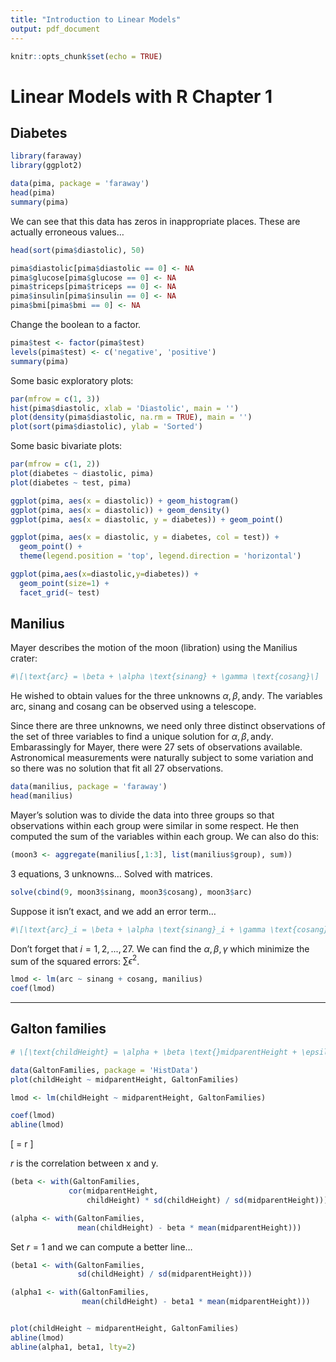 ```yaml
---
title: "Introduction to Linear Models"
output: pdf_document
---
```


```r
knitr::opts_chunk$set(echo = TRUE)
```

# Linear Models with R Chapter 1

## Diabetes

```r
library(faraway)
library(ggplot2)

data(pima, package = 'faraway')
head(pima)
summary(pima)
```
We can see that this data has zeros in inappropriate places.  These are actually erroneous values...

```r
head(sort(pima$diastolic), 50)
```
```r
pima$diastolic[pima$diastolic == 0] <- NA
pima$glucose[pima$glucose == 0] <- NA
pima$triceps[pima$triceps == 0] <- NA
pima$insulin[pima$insulin == 0] <- NA
pima$bmi[pima$bmi == 0] <- NA
```

Change the boolean to a factor.

```r
pima$test <- factor(pima$test)
levels(pima$test) <- c('negative', 'positive')
summary(pima)
```
Some basic exploratory plots:

```r
par(mfrow = c(1, 3))
hist(pima$diastolic, xlab = 'Diastolic', main = '')
plot(density(pima$diastolic, na.rm = TRUE), main = '')
plot(sort(pima$diastolic), ylab = 'Sorted')
```


Some basic bivariate plots:

```r
par(mfrow = c(1, 2))
plot(diabetes ~ diastolic, pima)
plot(diabetes ~ test, pima)
```

```r
ggplot(pima, aes(x = diastolic)) + geom_histogram()
ggplot(pima, aes(x = diastolic)) + geom_density()
ggplot(pima, aes(x = diastolic, y = diabetes)) + geom_point()
```


```r
ggplot(pima, aes(x = diastolic, y = diabetes, col = test)) +
  geom_point() +
  theme(legend.position = 'top', legend.direction = 'horizontal')

ggplot(pima,aes(x=diastolic,y=diabetes)) +
  geom_point(size=1) +
  facet_grid(~ test)
```

## Manilius

Mayer describes the motion of the moon (libration) using the Manilius crater:

```r
#\[\text{arc} = \beta + \alpha \text{sinang} + \gamma \text{cosang}\]
```

He wished to obtain values for the three unknowns $\alpha , \beta , \text{and} \gamma$. The variables arc, sinang and cosang can be observed using a telescope.

Since there are three unknowns, we need only three distinct observations of the set of three variables to find a unique solution for $\alpha , \beta , \text{and} \gamma$. Embarassingly for Mayer, there were 27 sets of observations available. Astronomical measurements were naturally subject to some variation and so there was no solution that fit all 27 observations.


```r
data(manilius, package = 'faraway')
head(manilius)
```

Mayer’s solution was to divide the data into three groups so that observations within each group were similar in some respect. He then computed the sum of the variables within each group. We can also do this:

```r
(moon3 <- aggregate(manilius[,1:3], list(manilius$group), sum))
```

3 equations, 3 unknowns... Solved with matrices.

```r
solve(cbind(9, moon3$sinang, moon3$cosang), moon3$arc)
```

Suppose it isn't exact, and we add an error term...

```r
#\[\text{arc}_i = \beta + \alpha \text{sinang}_i + \gamma \text{cosang}_i + \epsilon_i\]
```

Don't forget that $i = 1, 2, ..., 27$. We can find the $\alpha , \beta , \gamma$ which minimize the sum of the squared errors: $\sum \epsilon^2$.

```r
lmod <- lm(arc ~ sinang + cosang, manilius)
coef(lmod)
```

---

## Galton families

```r

# \[\text{childHeight} = \alpha + \beta \text{}midparentHeight + \epsilon\]

data(GaltonFamilies, package = 'HistData')
plot(childHeight ~ midparentHeight, GaltonFamilies)

lmod <- lm(childHeight ~ midparentHeight, GaltonFamilies)

coef(lmod)
abline(lmod)
```

\[\frac{y - \bar{y}}{SD_y} = r \frac{x - \bar{x}}{SD_x}\]

$r$ is the correlation between x and y.


```r
(beta <- with(GaltonFamilies, 
             cor(midparentHeight, 
                 childHeight) * sd(childHeight) / sd(midparentHeight)))

(alpha <- with(GaltonFamilies,
               mean(childHeight) - beta * mean(midparentHeight)))
```

Set $r = 1$ and we can compute a better line...

```r
(beta1 <- with(GaltonFamilies,
               sd(childHeight) / sd(midparentHeight)))

(alpha1 <- with(GaltonFamilies,
                mean(childHeight) - beta1 * mean(midparentHeight)))


plot(childHeight ~ midparentHeight, GaltonFamilies)
abline(lmod)
abline(alpha1, beta1, lty=2)
```


